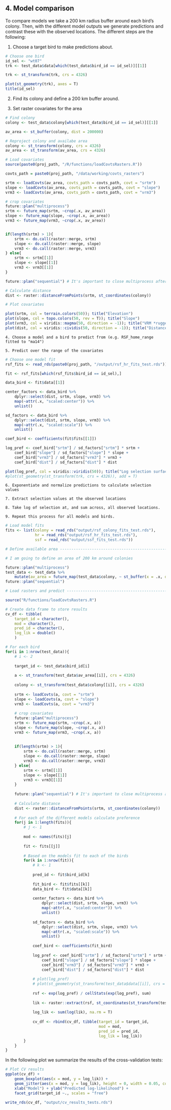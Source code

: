 
## 4. Model comparison

To compare models we take a 200 km radius buffer around each bird's colony. Then, with the different model outputs we generate predictions and contrast these with the observed locations. The different steps are the following:

 1. Choose a target bird to make predictions about.
 
 
```{r, echo=FALSE, message=FALSE, warning=FALSE, out.width='75%', fig.align='center', fig.show='hold'}

# Choose one bird
id_sel <- "wt07"
trk <- test_data$data[which(test_data$bird_id == id_sel)][[1]]

trk <- st_transform(trk, crs = 4326)

plot(st_geometry(trk), axes = T)
title(id_sel)


```


 2. Find its colony and define a 200 km buffer around.
 
 3. Set raster covariates for the area
 
```{r, echo=FALSE, warning=FALSE, message=FALSE}

# Find colony
colony <- test_data$colony[which(test_data$bird_id == id_sel)][[1]]

av_area <- st_buffer(colony, dist = 200000)

# Reproject colony and availabe area
colony <- st_transform(colony, crs = 4326)
av_area <- st_transform(av_area, crs = 4326)

# Load covariates
source(paste0(proj_path, "/R/functions/loadCovtsRasters.R"))

covts_path = paste0(proj_path, "/data/working/covts_rasters")

srtm <- loadCovts(av_area, covts_path = covts_path, covt = "srtm")
slope <- loadCovts(av_area, covts_path = covts_path, covt = "slope")
vrm3 <- loadCovts(av_area, covts_path = covts_path, covt = "vrm3")

# crop covariates
future::plan("multiprocess")
srtm <- future_map(srtm, ~crop(.x, av_area))
slope <- future_map(slope, ~crop(.x, av_area))
vrm3 <- future_map(vrm3, ~crop(.x, av_area))


if(length(srtm) > 1){
    srtm <- do.call(raster::merge, srtm)
    slope <- do.call(raster::merge, slope)
    vrm3 <- do.call(raster::merge, vrm3)
} else{
    srtm <- srtm[[1]]
    slope <- slope[[1]]
    vrm3 <- vrm3[[1]]
}

future::plan("sequential") # It's important to close multiprocess after merge otherwise temp files are lost

# Calculate distance
dist <- raster::distanceFromPoints(srtm, st_coordinates(colony))

```

 
```{r, echo=FALSE, message=FALSE, warning=FALSE, out.width='50%', fig.align='center', fig.show='hold'}

# Plot covariates

plot(srtm, col = terrain.colors(50)); title("Elevation")
plot(slope, col = topo.colors(50, rev = T)); title("Slope")
plot(vrm3, col = viridis::magma(50, direction = -1)); title("VRM *ruggedness")
plot(dist, col = viridis::cividis(50, direction = -1)); title("Distance from colony")


```


    4. Choose a model and a bird to predict from (e.g. RSF_home_range fitted to "ma14")
    
    5. Predict over the range of the covariates
    
 
```{r, echo=FALSE, message=FALSE, warning=FALSE, out.width='75%', fig.align='center', fig.show='hold'}

# Choose one model fit
rsf_fits <- read_rds(paste0(proj_path, "/output/rsf_hr_fits_test.rds"))

fit <- rsf_fits[which(rsf_fits$bird_id == id_sel),]

data_bird <- fit$data[[1]]

center_factors <- data_bird %>% 
    dplyr::select(dist, srtm, slope, vrm3) %>% 
    map(~attr(.x, "scaled:center")) %>% 
    unlist()

sd_factors <- data_bird %>% 
    dplyr::select(dist, srtm, slope, vrm3) %>% 
    map(~attr(.x, "scaled:scale")) %>% 
    unlist()

coef_bird <- coefficients(fit$fits[[1]])

log_pref <- coef_bird["srtm"] / sd_factors["srtm"] * srtm + 
    coef_bird["slope"] / sd_factors["slope"] * slope + 
    coef_bird["vrm3"] / sd_factors["vrm3"] * vrm3 + 
    coef_bird["dist"] / sd_factors["dist"] * dist

plot(log_pref, col = viridis::viridis(50)); title("Log selection surface")
#plot(st_geometry(st_transform(trk, crs = 4326)), add = T)

```

    6. Exponentiate and normalize predictions to calculate selection values
    
    7. Extract selection values at the observed locations
    
    8. Take log of selection at, and sum across, all observed locations.
    
    9. Repeat this process for all models and birds.
    

```{r, echo=FALSE, message=FALSE, warning=FALSE}

# Load model fits
fits <- list(colony = read_rds("output/rsf_colony_fits_test.rds"),
             hr = read_rds("output/rsf_hr_fits_test.rds"),
             ssf = read_rds("output/ssf_fits_test.rds"))
```

```{r, echo=FALSE, message=FALSE, warning=FALSE}

# Define available area ---------------------------------------------------

# I am going to define an area of 200 km around colonies

future::plan("multiprocess")
test_data <- test_data %>% 
    mutate(av_area = future_map(test_data$colony, ~ st_buffer(x = .x, dist = 200000)))
future::plan("sequential")

# Load rasters and predict ------------------------------------------------

source("R/functions/loadCovtsRasters.R")

# Create data frame to store results
cv_df <- tibble(
    target_id = character(),
    mod = character(),
    pred_id = character(),
    log_lik = double()
    )

# For each bird
for(i in 1:nrow(test_data)){
    # i <- 2
    
    target_id <- test_data$bird_id[i]
    
    a <- st_transform(test_data$av_area[[i]], crs = 4326)
    
    colony <- st_transform(test_data$colony[[i]], crs = 4326)
    
    srtm <- loadCovts(a, covt = "srtm")
    slope <- loadCovts(a, covt = "slope")
    vrm3 <- loadCovts(a, covt = "vrm3")
    
    # crop covariates
    future::plan("multiprocess")
    srtm <- future_map(srtm, ~crop(.x, a))
    slope <- future_map(slope, ~crop(.x, a))
    vrm3 <- future_map(vrm3, ~crop(.x, a))
    
    
    if(length(srtm) > 1){
        srtm <- do.call(raster::merge, srtm)
        slope <- do.call(raster::merge, slope)
        vrm3 <- do.call(raster::merge, vrm3)
    } else{
        srtm <- srtm[[1]]
        slope <- slope[[1]]
        vrm3 <- vrm3[[1]]
    }
    
    future::plan("sequential") # It's important to close multiprocess after merge otherwise temp files are lost
    
    # Calculate distance
    dist <- raster::distanceFromPoints(srtm, st_coordinates(colony))
    
    # For each of the different models calculate preference
    for(j in 1:length(fits)){
        # j <- 1
        
        mod <- names(fits)[j]
        
        fit <- fits[[j]]
        
        # Based on the models fit to each of the birds
        for(k in 1:nrow(fit)){
            # k <- 1
            
            pred_id <- fit$bird_id[k]
            
            fit_bird <- fit$fits[[k]]
            data_bird <- fit$data[[k]]
            
            center_factors <- data_bird %>% 
                dplyr::select(dist, srtm, slope, vrm3) %>% 
                map(~attr(.x, "scaled:center")) %>% 
                unlist()
            
            sd_factors <- data_bird %>% 
                dplyr::select(dist, srtm, slope, vrm3) %>% 
                map(~attr(.x, "scaled:scale")) %>% 
                unlist()
            
            coef_bird <- coefficients(fit_bird)
            
            log_pref <- coef_bird["srtm"] / sd_factors["srtm"] * srtm + 
                coef_bird["slope"] / sd_factors["slope"] * slope + 
                coef_bird["vrm3"] / sd_factors["vrm3"] * vrm3 + 
                coef_bird["dist"] / sd_factors["dist"] * dist
            
            # plot(log_pref)
            # plot(st_geometry(st_transform(test_data$data[[i]], crs = 4326)), add = T)
            
            rsf <- exp(log_pref) / cellStats(exp(log_pref), sum)
            
            lik <- raster::extract(rsf, st_coordinates(st_transform(test_data$data[[i]], crs = 4326)))
            
            log_lik <- sum(log(lik), na.rm = T)
            
            cv_df <- rbind(cv_df, tibble(target_id = target_id,
                                         mod = mod, 
                                         pred_id = pred_id,
                                         log_lik = log_lik))
        }
    }
}


```

 
In the following plot we summarize the results of the cross-validation tests:

 
```{r, echo=FALSE, message=FALSE, warning=FALSE, out.width='95%', fig.align='center', fig.show='hold'}

# Plot CV results
ggplot(cv_df) +
    geom_boxplot(aes(x = mod, y = log_lik)) +
    geom_jitter(aes(x = mod, y = log_lik), height = 0, width = 0.05, col = "red", alpha = 0.5) +
    xlab("Model") + ylab("Predicted log-likelihood") +
    facet_grid(target_id ~., scales = "free")

```

```{r, echo=FALSE}

write_rds(cv_df, "output/cv_results_tests.rds")

```


